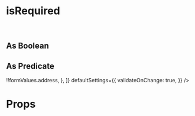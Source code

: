 
<Meta title="Common/isRequired" component={Form} />

# isRequired

<br />

## As Boolean

<Preview>
  <Story name="Boolean">
    <Form
      fields={[
        {
          type: "text",
          name: "field-1",
          label: "Not Required",
        },
        {
          type: "text",
          name: "field-2",
          label: "Required",
          placeholder: "Input and see what happens",
          isRequired: true,
        },
      ]}
      defaultSettings={{
        validateOnChange: true,
      }}
    />
  </Story>
</Preview>

## As Predicate

<Preview>
  <Story name="Predicate">
    <Form
      fields={[
        {
          type: "text",
          name: "address",
          label: "Address",
        },
        {
          type: "text",
          name: "city",
          label: "City",
          placeholder: "Required if address filled",
          isRequired: formValues => !!formValues.address,
        },
      ]}
      defaultSettings={{
        validateOnChange: true,
      }}
    />
  </Story>
</Preview>

# Props

<Props of={Form} />
